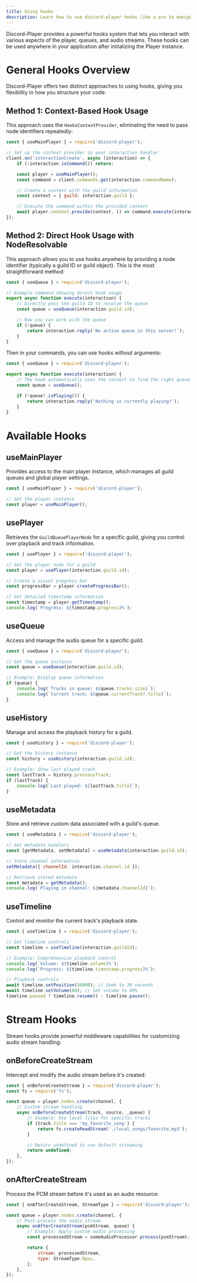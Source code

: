 ```yaml
---
title: Using hooks
description: Learn how to use discord-player hooks like a pro to manipulate the queue and its components
---
```


Discord-Player provides a powerful hooks system that lets you interact with various aspects of the player, queues, and audio streams. These hooks can be used anywhere in your application after initializing the Player instance.

# General Hooks Overview

Discord-Player offers two distinct approaches to using hooks, giving you flexibility in how you structure your code:

## Method 1: Context-Based Hook Usage

This approach uses the `HooksContextProvider`, eliminating the need to pass node identifiers repeatedly:

```js title="events/interactionCreate.js"
const { useMainPlayer } = require('discord-player');

// Set up the context provider in your interaction handler
client.on('interactionCreate', async (interaction) => {
    if (!interaction.isCommand()) return;

    const player = useMainPlayer();
    const command = client.commands.get(interaction.commandName);

    // Create a context with the guild information
    const context = { guild: interaction.guild };

    // Execute the command within the provided context
    await player.context.provide(context, () => command.execute(interaction));
});
```

## Method 2: Direct Hook Usage with NodeResolvable

This approach allows you to use hooks anywhere by providing a node identifier (typically a guild ID or guild object). This is the most straightforward method:

```js title="commands/queue.js"
const { useQueue } = require('discord-player');

// Example command showing direct hook usage
export async function execute(interaction) {
    // Directly pass the guild ID to resolve the queue
    const queue = useQueue(interaction.guild.id);

    // Now you can work with the queue
    if (!queue) {
        return interaction.reply('No active queue in this server!');
    }
}
```

Then in your commands, you can use hooks without arguments:

```js title="commands/nowplaying.js"
const { useQueue } = require('discord-player');

export async function execute(interaction) {
    // The hook automatically uses the context to find the right queue
    const queue = useQueue();

    if (!queue?.isPlaying()) {
        return interaction.reply('Nothing is currently playing!');
    }
}
```

# Available Hooks

## useMainPlayer

Provides access to the main player instance, which manages all guild queues and global player settings.

```js title="index.js"
const { useMainPlayer } = require('discord-player');

// Get the player instance
const player = useMainPlayer();
```

## usePlayer

Retrieves the `GuildQueuePlayerNode` for a specific guild, giving you control over playback and track information.

```js title="commands/nowplaying.js"
const { usePlayer } = require('discord-player');

// Get the player node for a guild
const player = usePlayer(interaction.guild.id);

// Create a visual progress bar
const progressBar = player.createProgressBar();

// Get detailed timestamp information
const timestamp = player.getTimestamp();
console.log(`Progress: ${timestamp.progress}%`);
```

## useQueue

Access and manage the audio queue for a specific guild.

```js title="commands/queue.js"
const { useQueue } = require('discord-player');

// Get the queue instance
const queue = useQueue(interaction.guild.id);

// Example: Display queue information
if (queue) {
    console.log(`Tracks in queue: ${queue.tracks.size}`);
    console.log(`Current track: ${queue.currentTrack?.title}`);
}
```

## useHistory

Manage and access the playback history for a guild.

```js title="commands/previous.js"
const { useHistory } = require('discord-player');

// Get the history instance
const history = useHistory(interaction.guild.id);

// Example: Show last played track
const lastTrack = history.previousTrack;
if (lastTrack) {
    console.log(`Last played: ${lastTrack.title}`);
}
```

## useMetadata

Store and retrieve custom data associated with a guild's queue.

```js title="commands/channel.js"
const { useMetadata } = require('discord-player');

// Get metadata handlers
const [getMetadata, setMetadata] = useMetadata(interaction.guild.id);

// Store channel information
setMetadata({ channelId: interaction.channel.id });

// Retrieve stored metadata
const metadata = getMetadata();
console.log(`Playing in channel: ${metadata.channelId}`);
```

## useTimeline

Control and monitor the current track's playback state.

```js title="commands/timeline.js"
const { useTimeline } = require('discord-player');

// Get timeline controls
const timeline = useTimeline(interaction.guildId);

// Example: Comprehensive playback control
console.log(`Volume: ${timeline.volume}%`);
console.log(`Progress: ${timeline.timestamp.progress}%`);

// Playback controls
await timeline.setPosition(30000); // Seek to 30 seconds
await timeline.setVolume(80); // Set volume to 80%
timeline.paused ? timeline.resume() : timeline.pause();
```

# Stream Hooks

Stream hooks provide powerful middleware capabilities for customizing audio stream handling:

## onBeforeCreateStream

Intercept and modify the audio stream before it's created:

```js title="hooks/custom_stream.js"
const { onBeforeCreateStream } = require('discord-player');
const fs = require('fs');

const queue = player.nodes.create(channel, {
    // Custom stream handling
    async onBeforeCreateStream(track, source, _queue) {
        // Example: Use local files for specific tracks
        if (track.title === 'my_favorite_song') {
            return fs.createReadStream('./local_songs/favorite.mp3');
        }

        // Return undefined to use default streaming
        return undefined;
    },
});
```

## onAfterCreateStream

Process the PCM stream before it's used as an audio resource:

```js title="hooks/audio_processing.js"
const { onAfterCreateStream, StreamType } = require('discord-player');

const queue = player.nodes.create(channel, {
    // Post-process the audio stream
    async onAfterCreateStream(pcmStream, queue) {
        // Example: Apply custom audio processing
        const processedStream = someAudioProcessor.process(pcmStream);

        return {
            stream: processedStream,
            type: StreamType.Opus,
        };
    },
});
```
